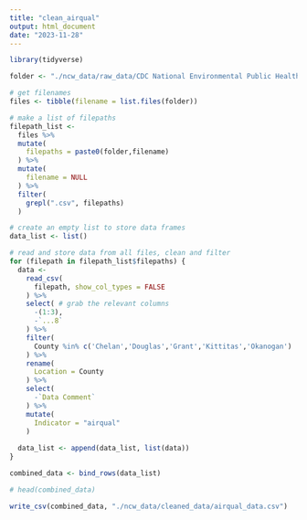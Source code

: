 ```yaml
---
title: "clean_airqual"
output: html_document
date: "2023-11-28"
---
```

```r
library(tidyverse)

folder <- "./ncw_data/raw_data/CDC National Environmental Public Health Tracking Network/Air Quality 24 hr/"

# get filenames
files <- tibble(filename = list.files(folder))

# make a list of filepaths
filepath_list <-
  files %>%
  mutate(
    filepaths = paste0(folder,filename)
  ) %>%
  mutate(
    filename = NULL
  ) %>%
  filter(
    grepl(".csv", filepaths)
  )

# create an empty list to store data frames
data_list <- list()

# read and store data from all files, clean and filter
for (filepath in filepath_list$filepaths) { 
  data <- 
    read_csv(
      filepath, show_col_types = FALSE
    ) %>%
    select( # grab the relevant columns 
      -(1:3),
      -`...8`
    ) %>%
    filter(
      County %in% c('Chelan','Douglas','Grant','Kittitas','Okanogan')
    ) %>%
    rename(
      Location = County
    ) %>%
    select(
      -`Data Comment`
    ) %>%
    mutate(
      Indicator = "airqual"
    )
    
  data_list <- append(data_list, list(data))
}

combined_data <- bind_rows(data_list)

# head(combined_data)

write_csv(combined_data, "./ncw_data/cleaned_data/airqual_data.csv")
```

